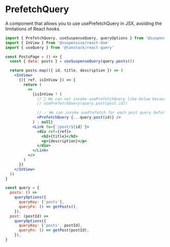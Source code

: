
# PrefetchQuery

A component that allows you to use usePrefetchQuery in JSX, avoiding the limitations of React hooks.

```jsx /PrefetchQuery/
import { PrefetchQuery, useSuspenseQuery, queryOptions } from '@suspensive/react-query'
import { InView } from '@suspensive/react-dom'
import { useQuery } from '@tanstack/react-query'

const PostsPage = () => {
  const { data: posts } = useSuspenseQuery(query.posts())

  return posts.map(({ id, title, description }) => (
    <InView>
      {({ ref, isInView }) => {
        return (
          <>
            {isInView ? (
              // 🚫 We can not invoke usePrefetchQuery like below because of React Hook rules
              // usePrefetchQuery(query.post(post.id))

              // ✅ We can invoke usePrefetch for each post query before entering Post page
              <PrefetchQuery {...query.post(id)} />
            ) : null}
            <Link to={`/post/${id}`}>
              <div ref={ref}>
                <h2>{title}</h2>
                <p>{description}</p>
              </div>
            </Link>
          </>
        )
      }}
    </InView>
  ))
}

const query = {
  posts: () =>
    queryOptions({
      queryKey: ['posts'],
      queryFn: () => getPosts(),
    }),
  post: (postId) =>
    queryOptions({
      queryKey: ['posts', postId],
      queryFn: () => getPost(postId),
    }),
}
```
